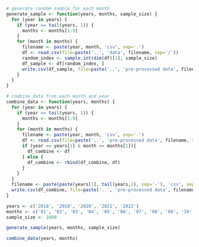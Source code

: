 

```r
# generate random sample for each month
generate_sample <- function(years, months, sample_size) {
  for (year in years) {
    if (year == tail(years, 1)) {
      months <- months[1:9]
    }
    for (month in months) {
      filename <- paste(year, month, 'csv', sep='.')
      df <- read.csv(file=paste('..', 'data', filename, sep='/'))
      random_index <- sample.int(dim(df)[1], sample_size)
      df_sample <- df[random_index, ]
      write.csv(df_sample, file=paste('..', 'pre-processed data', filename, sep='/'))
    }
  }
}
```

```r
# combine data from each month and year
combine_data <- function(years, months) {
  for (year in years) {
    if (year == tail(years, 1)) {
      months <- months[1:9]
    }
    for (month in months) {
      filename <- paste(year, month, 'csv', sep='.')
      df <- read.csv(file=paste('..', 'pre-processed data', filename, sep='/'))
      if (year == years[1] & month == months[1]){
        df_combine <- df
      } else {
        df_combine <- rbind(df_combine, df)
      }
    }
  }
  filename <- paste(paste(years[1], tail(years,1), sep='-'), 'csv', sep='.')
  write.csv(df_combine, file=paste('..', 'pre-processed data', filename, sep='/'))
}
```

```r
years <- c('2018', '2019', '2020', '2021', '2022')
months <- c('01', '02', '03', '04', '05', '06', '07', '08', '09', '10', '11', '12')
sample_size <- 1000
```

```r
generate_sample(years, months, sample_size)
```

```r
combine_data(years, months)
```

